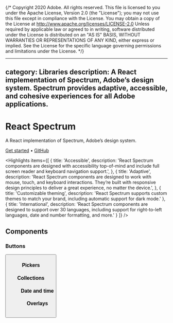{/* Copyright 2020 Adobe. All rights reserved.
This file is licensed to you under the Apache License, Version 2.0 (the "License");
you may not use this file except in compliance with the License. You may obtain a copy
of the License at http://www.apache.org/licenses/LICENSE-2.0
Unless required by applicable law or agreed to in writing, software distributed under
the License is distributed on an "AS IS" BASIS, WITHOUT WARRANTIES OR REPRESENTATIONS
OF ANY KIND, either express or implied. See the License for the specific language
governing permissions and limitations under the License. */}




---
category: Libraries
description: A React implementation of Spectrum, Adobe’s design system. Spectrum provides adaptive, accessible, and cohesive experiences for all Adobe applications.
---

# React Spectrum

A React implementation of Spectrum, Adobe’s design system.

<p className={clsx(typographyStyles['spectrum-Body2'], styles.homeLinks)}>
  <a href="getting-started.html" className={clsx(linkStyle['spectrum-Link'], styles.link)}>Get started</a>
  <span aria-hidden="true">•</span>
  <a href="https://github.com/adobe/react-spectrum" className={clsx(linkStyle['spectrum-Link'], styles.link)}>GitHub</a>
</p>

<Hero
  narrow={heroNarrow}
  narrow2x={heroNarrow2x}
  narrowWebp={heroNarrowWebp}
  narrow2xWebp={heroNarrow2xWebp}
  wide={heroWide}
  wide2x={heroWide2x}
  wideWebp={heroWideWebp}
  wide2xWebp={heroWide2xWebp}
  alt="React Spectrum hero image" />

<Highlights items={[
  {
    title: 'Accessible',
    description: 'React Spectrum components are designed with accessibility top-of-mind and include full screen reader and keyboard navigation support.',
  },
  {
    title: 'Adaptive',
    description: 'React Spectrum components are designed to work with mouse, touch, and keyboard interactions. They’re built with responsive design principles to deliver a great experience, no matter the device.',
  },
  {
    title: 'Customizable theming',
    description: 'React Spectrum supports custom themes to match your brand, including automatic support for dark mode.'
  },
  {
    title: 'International',
    description: 'React Spectrum components are designed to support over 30 languages, including support for right-to-left languages, date and number formatting, and more.'
  }
]} />

## Components

### Buttons

<ExampleCard
  url="Button.html"
  title="Button"
  description="A button allows a user to perform an action or to navigate to another page.">
  <Button />
</ExampleCard>

<ExampleCard
  url="ActionButton.html"
  title="ActionButton"
  description="An action button allows a user to perform an action.">
  <ActionButton />
</ExampleCard>

<ExampleCard
  url="ToggleButton.html"
  title="ToggleButton"
  description="A toggle button allows a user to toggle between two states.">
  <ToggleButton />
</ExampleCard>

<ExampleCard
  url="ButtonGroup.html"
  title="ButtonGroup"
  description="A button group is a grouping of buttons whose actions are related to each other.">
  <ButtonGroup />
</ExampleCard>

<ExampleCard
  url="ActionGroup.html"
  title="ActionGroup"
  description="An action group is a grouping of action buttons that are related to each other.">
  <ActionGroup />
</ExampleCard>

### Pickers

<ExampleCard
  url="ComboBox.html"
  title="ComboBox"
  description="Combines a text input with a listbox, allowing users to filter a list of options.">
  <ComboBoxAnatomy />
</ExampleCard>

<ExampleCard
  url="Select.html"
  title="Select"
  description="Displays a collapsible list of options and allows a user to select one of them.">
  <SelectAnatomy />
</ExampleCard>

### Collections

<ExampleCard
  url="Menu.html"
  title="Menu"
  description="A menu displays a list of actions or options that a user can choose.">
  <Menu />
</ExampleCard>

<ExampleCard
  url="ListBox.html"
  title="ListBox"
  description="A listbox displays a list of options and allows a user to select one or more.">
  <ListBox />
</ExampleCard>

<ExampleCard
  url="TableView.html"
  title="TableView"
  description="A table view displays data in rows and columns, with row selection and sorting.">
  <Table />
</ExampleCard>

### Date and time

<ExampleCard
  url="DatePicker.html"
  title="DatePicker"
  description="A date picker combines a DateField and a Calendar popover.">
  <DatePicker />
</ExampleCard>

<ExampleCard
  url="DateRangePicker.html"
  title="DateRangePicker"
  description="A date range picker combines two DateFields and a RangeCalendar popover.">
  <DateRangePicker />
</ExampleCard>

<ExampleCard
  url="DateField.html"
  title="DateField"
  description="A date field allows users to enter and edit date values using a keyboard.">
  <DateField />
</ExampleCard>

<ExampleCard
  url="TimeField.html"
  title="TimeField"
  description="A time field allows users to enter and edit time values using a keyboard.">
  <TimeField />
</ExampleCard>

<ExampleCard
  url="Calendar.html"
  title="Calendar"
  description="A calendar allows users to select a single date from a date grid.">
  <Calendar />
</ExampleCard>

<ExampleCard
  url="RangeCalendar.html"
  title="RangeCalendar"
  description="A range calendar allows users to select a contiguous range of dates.">
  <RangeCalendar />
</ExampleCard>

### Overlays

<ExampleCard
  url="Dialog.html"
  title="Dialog"
  description="A dialog is an overlay shown above other content in an application.">
  <Dialog />
</ExampleCard>

<ExampleCard
  url="DialogTrigger.html"
  title="DialogTrigger"
  description="Displays a dialog in a popover, modal, or tray in response to a trigger.">
  <Popover />
</ExampleCard>

<ExampleCard
  url="TooltipTrigger.html"
  title="Tooltip"
  description="A tooltip displays a description of an element on hover.">
  <Tooltip />
</ExampleCard>

<ExampleCard
  url="ContextualHelp.html"
  title="ContextualHelp"
  description="Contextual help shows extra information about an adjacent component.">
  <ContextualHelp />
</ExampleCard>

### Forms

<ExampleCard
  url="Checkbox.html"
  title="Checkbox"
  description="A checkbox allows a user to select an individual option.">
  <Checkbox />
</ExampleCard>

<ExampleCard
  url="CheckboxGroup.html"
  title="CheckboxGroup"
  description="A checkbox group allows a user to select one or more items in a list of options.">
  <CheckboxGroup />
</ExampleCard>

<ExampleCard
  url="RadioGroup.html"
  title="RadioGroup"
  description="A radio group allows a user to select a single item from a list of options.">
  <RadioGroup />
</ExampleCard>

<ExampleCard
  url="Switch.html"
  title="Switch"
  description="A switch allows a user to turn a setting on or off.">
  <Switch />
</ExampleCard>

<ExampleCard
  url="TextField.html"
  title="TextField"
  description="A text field allows a user to enter a plain text value with a keyboard.">
  <TextField />
</ExampleCard>

<ExampleCard
  url="TextArea.html"
  title="TextArea"
  description="A text area allows a user to enter a multi-line text value.">
  <TextArea />
</ExampleCard>

<ExampleCard
  url="SearchField.html"
  title="SearchField"
  description="A search field allows a user to enter and clear a search.">
  <SearchField />
</ExampleCard>

<ExampleCard
  url="NumberField.html"
  title="NumberField"
  description="A number field allows a user to enter, increment, or decrement a number.">
  <NumberField />
</ExampleCard>

<ExampleCard
  url="Form.html"
  title="Form"
  description="A form provides layout and alignment for a grouping of fields.">
  <Form />
</ExampleCard>

<ExampleCard
  url="Slider.html"
  title="Slider"
  description="A slider allows a user to select a value within a range.">
  <Slider />
</ExampleCard>

<ExampleCard
  url="RangeSlider.html"
  title="RangeSlider"
  description="A range slider allows a user to select a range of values.">
  <RangeSlider />
</ExampleCard>

### Navigation

<ExampleCard
  url="TabList.html"
  title="Tabs"
  description="Tabs organize content into multiple sections.">
  <Tabs />
</ExampleCard>

<ExampleCard
  url="Link.html"
  title="Link"
  description="A link allows a user to navigate to another page.">
  <Link />
</ExampleCard>

<ExampleCard
  url="Breadcrumbs.html"
  title="Breadcrumbs"
  description="Breadcrumbs display a heirarchy of links to the current page or resource.">
  <Breadcrumbs />
</ExampleCard>

### Status

<ExampleCard
  url="ProgressBar.html"
  title="ProgressBar"
  description="A progress bar shows progress of an operation over time.">
  <ProgressBar />
</ExampleCard>

<ExampleCard
  url="ProgressCircle.html"
  title="ProgressCircle"
  description="A progress circle shows progress of an operation over time.">
  <ProgressCircle />
</ExampleCard>

<ExampleCard
  url="Meter.html"
  title="Meter"
  description="A meter represents a quantity within a known range, or a fractional value.">
  <Meter />
</ExampleCard>

<ExampleCard
  url="StatusLight.html"
  title="StatusLight"
  description="A status light displays the status or category of an entity.">
  <StatusLight />
</ExampleCard>
